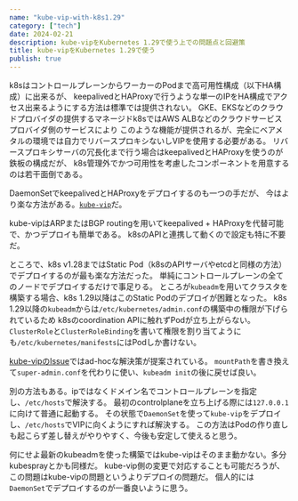 ```yaml
---
name: "kube-vip-with-k8s1.29"
category: ["tech"]
date: 2024-02-21
description: kube-vipをKubernetes 1.29で使う上での問題点と回避策
title: kube-vipをKubernetes 1.29で使う
publish: true
---
```


k8sはコントロールプレーンからワーカーのPodまで高可用性構成（以下HA構成）に出来るが、
keepalivedとHAProxyで行うような単一のIPをHA構成でアクセス出来るようにする方法は標準では提供されない。
GKE、EKSなどのクラウドプロバイダの提供するマネージドk8sではAWS ALBなどのクラウドサービスプロバイダ側のサービスにより
このような機能が提供されるが、完全にベアメタルの環境では自力でリバースプロキシないしVIPを使用する必要がある。
リバースプロキシサーバの冗長化まで行う場合はkeepalivedとHAProxyを使うのが鉄板の構成だが、
k8s管理外でかつ可用性を考慮したコンポーネントを用意するのは若干面倒である。

DaemonSetでkeepalivedとHAProxyをデプロイするのも一つの手だが、
今はより楽な方法がある。[`kube-vip`](https://kube-vip.io)だ。

kube-vipはARPまたはBGP routingを用いてkeepalived + HAProxyを代替可能で、かつデプロイも簡単である。
k8sのAPIと連携して動くので設定も特に不要だ。

ところで、k8s v1.28まではStatic Pod（k8sのAPIサーバやetcdと同様の方法）でデプロイするのが最も楽な方法だった。
単純にコントロールプレーンの全てのノードでデプロイするだけで事足りる。
ところが`kubeadm`を用いてクラスタを構築する場合、k8s 1.29以降はこのStatic Podのデプロイが困難となった。
k8s 1.29以降の`kubeadm`からは`/etc/kubernetes/admin.conf`の構築中の権限が下げられているため
k8sのcoordination APIに触れずPodが立ち上がらない。
`ClusterRole`と`ClusterRoleBinding`を書いて権限を割り当てようにも`/etc/kubernetes/manifests`にはPodしか書けない。

[kube-vipのIssue](https://github.com/kube-vip/kube-vip/issues/684#issuecomment-1864855405)ではad-hocな解決策が提案されている。
`mountPath`を書き換えて`super-admin.conf`を代わりに使い、`kubeadm init`の後に戻せば良い。

別の方法もある。ipではなくドメイン名でコントロールプレーンを指定し、`/etc/hosts`で解決する。
最初のcontrolplaneを立ち上げる際には`127.0.0.1`に向けて普通に起動する。
その状態で`DaemonSet`を使って`kube-vip`をデプロイし、`/etc/hosts`でVIPに向くようにすれば解決する。
この方法はPodの作り直しも起こらず差し替えがやりやすく、今後も安定して使えると思う。

何にせよ最新のkubeadmを使った構築ではkube-vipはそのまま動かない。多分kubesprayとかも同様だ。
kube-vip側の変更で対応することも可能だろうが、この問題はkube-vipの問題というよりデプロイの問題だ。
個人的には`DaemonSet`でデプロイするのが一番良いように思う。
